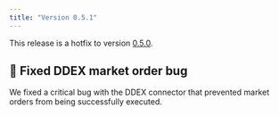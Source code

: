 ```yaml
---
title: "Version 0.5.1"
---
```


This release is a hotfix to version [0.5.0](/release-notes/0.5.0).

## 🐞 Fixed DDEX market order bug

We fixed a critical bug with the DDEX connector that prevented market orders from being successfully executed.

